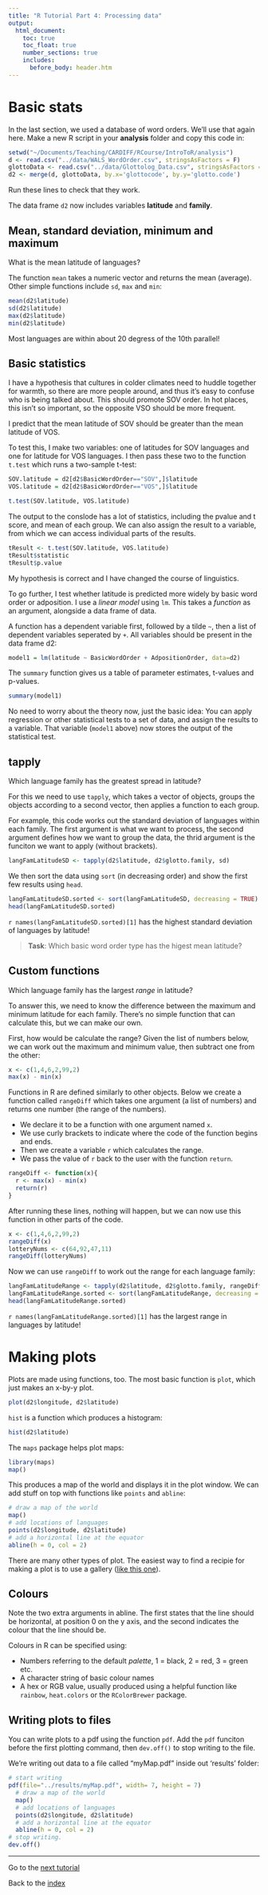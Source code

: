 ```yaml
---
title: "R Tutorial Part 4: Processing data"
output:
  html_document:
    toc: true
    toc_float: true
    number_sections: true
    includes:
      before_body: header.htm
---
```


# Basic stats
In the last section, we used a database of word orders.  We'll use that again here. Make a new R script in your **analysis** folder and copy this code in:

```r
setwd("~/Documents/Teaching/CARDIFF/RCourse/IntroToR/analysis")
d <- read.csv("../data/WALS_WordOrder.csv", stringsAsFactors = F)
glottoData <- read.csv("../data/Glottolog_Data.csv", stringsAsFactors = F)
d2 <- merge(d, glottoData, by.x='glottocode', by.y='glotto.code')
```

Run these lines to check that they work.

The data frame `d2` now includes variables **latitude** and **family**.

## Mean, standard deviation, minimum and maximum

What is the mean latitude of languages?

The function `mean` takes a numeric vector and returns the mean (average).  Other simple functions include `sd`, `max` and `min`:

```r
mean(d2$latitude)
sd(d2$latitude)
max(d2$latitude)
min(d2$latitude)
```

Most languages are within about 20 degress of the 10th parallel!  

## Basic statistics

I have a hypothesis that cultures in colder climates need to huddle together for warmth, so there are more people around, and thus it's easy to confuse who is being talked about.  This should promote SOV order.  In hot places, this isn't so important, so the opposite VSO should be more frequent.

I predict that the mean latitude of SOV should be greater than the mean latitude of VOS.

To test this, I make two variables:  one of latitudes for SOV languages and one for latitude for VOS languages.  I then pass these two to the function `t.test` which runs a two-sample t-test:

```r

SOV.latitude = d2[d2$BasicWordOrder=="SOV",]$latitude
VOS.latitude = d2[d2$BasicWordOrder=="VOS",]$latitude

t.test(SOV.latitude, VOS.latitude)
```

The output to the conslode has a lot of statistics, including the pvalue and t score, and mean of each group.  We can also assign the result to a variable, from which we can access individual parts of the results.

```r
tResult <- t.test(SOV.latitude, VOS.latitude)
tResult$statistic
tResult$p.value
```


My hypothesis is correct and I have changed the course of linguistics.

To go further, I test whether latitude is predicted more widely by basic word order or adposition.  I use a *linear model* using `lm`.  This takes a *function* as an argument, alongside a data frame of data.

A function has a dependent variable first, followed by a tilde `~`, then a list of dependent variables seperated by `+`.  All variables should be present in the data frame d2:

```r
model1 = lm(latitude ~ BasicWordOrder + AdpositionOrder, data=d2)
```

The `summary` function gives us a table of parameter estimates, t-values and p-values.

```r
summary(model1)
```

No need to worry about the theory now, just the basic idea:  You can apply regression or other statistical tests to a set of data, and assign the results to a variable.  That variable (`model1` above) now stores the output of the statistical test.


## tapply

Which language family has the greatest spread in latitude?

For this we need to use `tapply`, which takes a vector of objects, groups the objects according to a second vector, then applies a function to each group. 

For example, this code works out the standard deviation of languages within each family.  The first argument is what we want to process, the second argument defines how we want to group the data, the thrid argument is the funciton we want to apply (without brackets).  

```r
langFamLatitudeSD <- tapply(d2$latitude, d2$glotto.family, sd)
```

We then sort the data using `sort` (in decreasing order) and show the first few results using `head`.

```r
langFamLatitudeSD.sorted <- sort(langFamLatitudeSD, decreasing = TRUE)
head(langFamLatitudeSD.sorted)
```

`r names(langFamLatitudeSD.sorted)[1]` has the highest standard deviation of languages by latitude!

> **Task**:  Which basic word order type has the higest mean latitude?

## Custom functions

Which language family has the largest *range* in latitude?

To answer this, we need to know the difference between the maximum and minimum latitude for each family.  There's no simple function that can calculate this, but we can make our own.

First, how would be calculate the range?  Given the list of numbers below, we can work out the maximum and minimum value, then subtract one from the other:

```r
x <- c(1,4,6,2,99,2)
max(x) - min(x)
```


Functions in R are defined similarly to other objects.  Below we create a function called `rangeDiff` which takes one argument (a list of numbers) and returns one number (the range of the numbers).

* We declare it to be a function with one argument named `x`.  
* We use curly brackets to indicate where the code of the function begins and ends.  
* Then we create a variable `r` which calculates the range.
* We pass the value of `r` back to the user with the function `return`.  

```r
rangeDiff <- function(x){
  r <- max(x) - min(x)
  return(r)
}
```

After running these lines, nothing will happen, but we can now use this function in other parts of the code.

```r
x <- c(1,4,6,2,99,2)
rangeDiff(x)
lotteryNums <- c(64,92,47,11)
rangeDiff(lotteryNums)
```

Now we can use `rangeDiff` to work out the range for each language family:

```r
langFamLatitudeRange <- tapply(d2$latitude, d2$glotto.family, rangeDiff)
langFamLatitudeRange.sorted <- sort(langFamLatitudeRange, decreasing = TRUE)
head(langFamLatitudeRange.sorted)
```

`r names(langFamLatitudeRange.sorted)[1]` has the largest range in languages by latitude!




# Making plots

Plots are made using functions, too.  The most basic function is `plot`, which just makes an x-by-y plot.

```r
plot(d2$longitude, d2$latitude)
```


`hist` is a function which produces a histogram:

```r
hist(d2$latitude)
```

The `maps` package helps plot maps:

```r
library(maps)
map()
```
This produces a map of the world and displays it in the plot window.  We can add stuff on top with functions like `points` and `abline`:

```r
# draw a map of the world
map() 
# add locations of languages
points(d2$longitude, d2$latitude)
# add a horizontal line at the equator
abline(h = 0, col = 2)
```

There are many other types of plot.  The easiest way to find a recipie for making a plot is to use a gallery ([like this one](http://www.r-graph-gallery.com/)).

## Colours

Note the two extra arguments in abline.  The first states that the line should be horizontal, at position 0 on the y axis, and the second indicates the colour that the line should be.

Colours in R can be specified using:

* Numbers referring to the default *palette*, 1 = black, 2 = red, 3 = green etc.
* A character string of basic colour names
* A hex or RGB value, usually produced using a helpful function like `rainbow`, `heat.colors` or the `RColorBrewer` package.


## Writing plots to files

You can write plots to a pdf using the function `pdf`.  Add the `pdf` funciton before the first plotting command, then `dev.off()` to stop writing to the file.

We're writing out data to a file called "myMap.pdf" inside out 'results' folder:

```r
# start writing
pdf(file="../results/myMap.pdf", width= 7, height = 7)
  # draw a map of the world
  map() 
  # add locations of languages
  points(d2$longitude, d2$latitude)
  # add a horizontal line at the equator
  abline(h = 0, col = 2)
# stop writing.
dev.off()
```




--------

Go to the [next tutorial](IntroToR_5.html)

Back to the [index](../index.html)